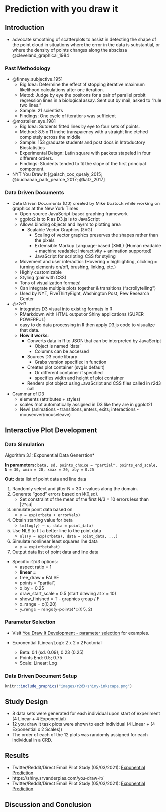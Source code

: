 # Prediction with you draw it {#youdrawit}

## Introduction

+ advocate smoothing of scatterplots to assist in detecting the shape of the point cloud in situations where the error in the data is substantial, or where the density of points changes along the abscissa @cleveland_graphical_1984

### Past Methodology
+ @finney_subjective_1951
    + Big Idea: Determine the effect of stopping iterative maximum likelihood calculations after one iteration.
    + Metod: Judge by eye the positions for a pair of parallel probit regression lines in a biological assay. Sent out by mail, asked to "rule two lines."
    + Sample: 21 scientists
    + Findings: One cycle of iterations was sufficient
+ @mosteller_eye_1981 
    + Big Idea: Sutdents fitted lines by eye to four sets of points.
    + Method: 8.5 x 11 inche transparency with a straight line etched completely across the middle
    + Sample: 153 graduate students and post docs in Introductory Biostatistics
    + Experimental Deisgn: Latin square with packets stapeled in four different orders.
    + Findings: Students tended to fit the slope of the first principal component.
+ NYT You Draw It [@aisch_cox_quealy_2015; @buchanan_park_pearce_2017; @katz_2017]

### Data Driven Documents

+ Data Driven Documents (D3) created by Mike Bostock while working on graphics at the New York Times
    + Open-source JavaScript-based graphing framework
    + ggplot2 is to R as D3.js is to JavaScript
    + Allows binding objects and layers to plotting area
        + Scalable Vector Graphics (SVG)
            + Scaling of vector graphics preserves the shapes rather than the pixels
            + Extemsible Markup Language-based (XML) (Human readable + machine readable; Interactivity + animation supported)
            + JavaScript for scripting, CSS for styling
    + Movement and user interaction (Hovering = highlighting, clicking = turning elements on/off, brushing, linking, etc.)
    + Highly customizable
    + Styling (pair with CSS)
    + Tons of visualization formats!
    + Can integrate multiple plots together & transitions ("scrollytelling")
    + Used by NYT, FiveThirtyEight, Washington Post, Pew Research Center
+ @r2d3
    + integrates D3 visual into existing formats in R
    + RMarkdown with HTML output or Shiny applications (SUPER POWERFUL)
    +  easy to do data processing in R then apply D3.js code to visualize that data.
    + **How it works**:
        + Converts data in R to JSON that can be interpreted by JavaScript 
            + Object is named 'data'
            + Columns can be accessed
        + Sources D3 code library
            + Grabs version specified in function
        + Creates plot container (svg is default)
            + Or different container if specified
            + specifies width and height of plot container
        + Renders plot object using JavaScript and CSS files called in r2d3 call
+ Grammar of D3
    + elements (attributes + styles)
    + scales (not automatically assigned in D3 like they are in ggplot2)
    + New! (animations - transitions, enters, exits; interactions - mouseover/mouseleave)

## Interactive Plot Development

### Data Simulation

\noindent *Algorithm 3.1: Exponential Data Generation*

**In parameters:** `beta, sd, points_choice = "partial", points_end_scale, N = 30, xmin = 20, xmax = 20, xby = 0.25`

**Out:** data list of point data and line data

1. Randomly select and jitter N = 30 x-values along the domain.
2. Generate "good" errors based on N(0,sd). 
    + Set constraint of the mean of the first N/3 = 10 errors less than |2*sd|
3. Simulate point data based on
    + `y = exp(x*beta + errorVals)`
4. Obtain starting value for beta
    + `lm(log(y) ~ x, data = point_data)`
5. Use NLS to fit a better line to the point data
    + `nls(y ~ exp(x*beta), data = point_data, ...)`
6. Simulate nonlinear least squares line data
    + `y = exp(x*betahat)`
7. Output data list of point data and line data

+ Specific r2d3 options:
    + aspect ratio = 1
    + **linear =**
    + free_draw = FALSE
    + points = "partial",
    + x_by = 0.25
    + draw_start_scale = 0.5 (start drawing at x = 10)
    + show_finished = T - graphics group / F
    + x_range = c(0,20)
    + y_range = range(y-points)*c(0.5, 2)
    
### Parameter Selection

+ Visit [You Draw It Development - parameter selection](https://emily-robinson.shinyapps.io/you-draw-it-parameter-selection/) for examples.

+ Exponential (Linear/Log): 2 x 2 x 2 Factorial
    + Beta: 0.1 (sd. 0.09); 0.23 (0.25)
    + Points End: 0.5; 0.75
    + Scale: Linear; Log

### Data Driven Document Setup

\cref{fig:r2d3-shiny-flowchart}

```r
knitr::include_graphics("images/r2d3+shiny-inkscape.png")
```

## Study Design

+ 8 data sets were generated for each individual upon start of experiment (4 Linear + 4 Exponential)
+ 12 you draw it task plots were shown to each individual (4 Linear + (4 Exponential x 2 Scales))
+ The order of each of the 12 plots was randomly assigned for each individual in a CRD.

## Results

+ Twitter/Reddit/Direct Email Pilot Study (05/03/2021): [Exponential Prediction](https://srvanderplas.github.io/Perception-of-Log-Scales/you-draw-it-development/you-draw-it-pilot-app/analyses/you-draw-it-exponential-prediction-pilot.html)
+ https://shiny.srvanderplas.com/you-draw-it/
+ Twitter/Reddit/Direct Email Pilot Study (05/03/2021): [Exponential Prediction](https://srvanderplas.github.io/Perception-of-Log-Scales/you-draw-it-development/you-draw-it-pilot-app/analyses/you-draw-it-exponential-prediction-pilot.html)

## Discussion and Conclusion



